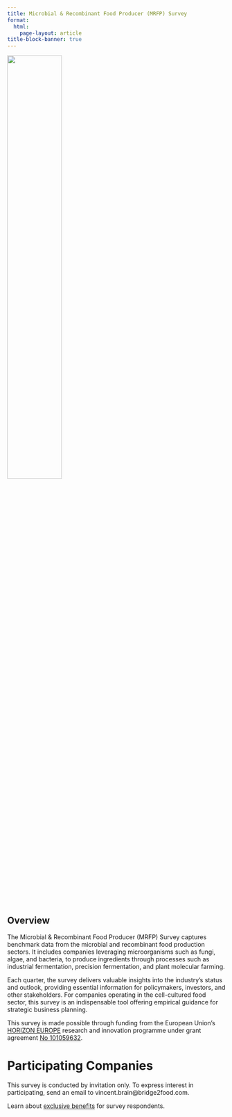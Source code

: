 ```yaml
---
title: Microbial & Recombinant Food Producer (MRFP) Survey
format: 
  html:
    page-layout: article
title-block-banner: true
---
```


:::{.column-body}
![](/assets/images/logos/EN_Co-fundedbytheEU_RGB_POS.png){width=50% fig-align="center"}
:::

::: {.hidden}
# Overview 
:::

The Microbial & Recombinant Food Producer (MRFP) Survey captures benchmark data from the microbial and recombinant food production sectors. It includes companies leveraging microorganisms such as fungi, algae, and bacteria, to produce ingredients through processes such as industrial fermentation, precision fermentation, and plant molecular farming.

Each quarter, the survey delivers valuable insights into the industry’s status and outlook, providing essential information for policymakers, investors, and other stakeholders. For companies operating in the cell-cultured food sector, this survey is an indispensable tool offering empirical guidance for strategic business planning.

This survey is made possible through funding from the European Union's [HORIZON EUROPE](https://research-and-innovation.ec.europa.eu/funding/funding-opportunities/funding-programmes-and-open-calls/horizon-europe_en) research and innovation programme under grant agreement [No 101059632](https://ec.europa.eu/info/funding-tenders/opportunities/portal/screen/opportunities/projects-details/43108390/101059632/HORIZON).

# Participating Companies

This survey is conducted by invitation only. To express interest in participating, send an email to vincent.brain@bridge2food.com.

Learn about [exclusive benefits](/surveys/#data-providers) for survey respondents.

